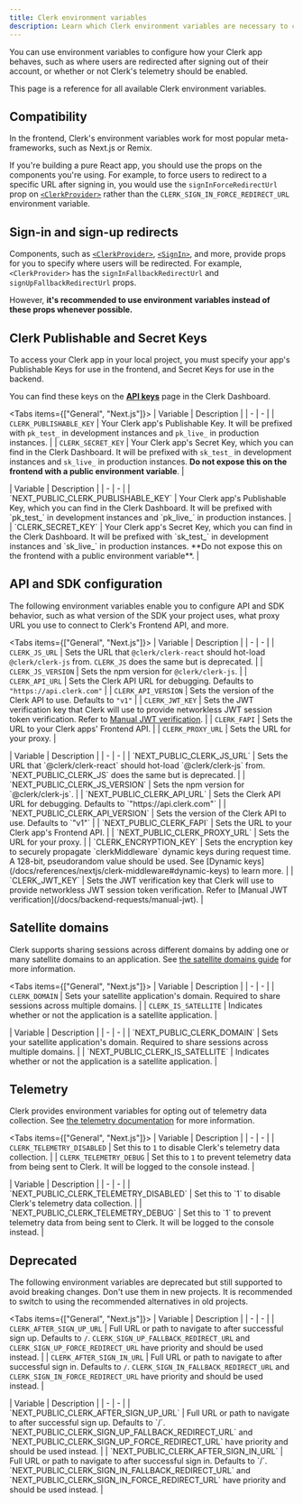 ```yaml
---
title: Clerk environment variables
description: Learn which Clerk environment variables are necessary to configure your projects.
---
```


You can use environment variables to configure how your Clerk app behaves, such as where users are redirected after signing out of their account, or whether or not Clerk's telemetry should be enabled.

This page is a reference for all available Clerk environment variables.

## Compatibility

In the frontend, Clerk's environment variables work for most popular meta-frameworks, such as Next.js or Remix.

If you're building a pure React app, you should use the props on the components you're using. For example, to force users to redirect to a specific URL after signing in, you would use the `signInForceRedirectUrl` prop on [`<ClerkProvider>`](/docs/components/clerk-provider) rather than the `CLERK_SIGN_IN_FORCE_REDIRECT_URL` environment variable.

## Sign-in and sign-up redirects

Components, such as [`<ClerkProvider>`](/docs/components/clerk-provider), [`<SignIn>`](/docs/components/authentication/sign-in), and more, provide props for you to specify where users will be redirected. For example, `<ClerkProvider>` has the `signInFallbackRedirectUrl` and `signUpFallbackRedirectUrl` props.

However, **it's recommended to use environment variables instead of these props whenever possible.**

<Include src="_partials/environment-variables" />

## Clerk Publishable and Secret Keys

To access your Clerk app in your local project, you must specify your app's Publishable Keys for use in the frontend, and Secret Keys for use in the backend.

You can find these keys on the [**API keys**](https://dashboard.clerk.com/last-active?path=api-keys) page in the Clerk Dashboard.

<Tabs items={["General", "Next.js"]}>
  <Tab>
    | Variable | Description |
    | - | - |
    | `CLERK_PUBLISHABLE_KEY` | Your Clerk app's Publishable Key. It will be prefixed with `pk_test_` in development instances and `pk_live_` in production instances. |
    | `CLERK_SECRET_KEY` | Your Clerk app's Secret Key, which you can find in the Clerk Dashboard. It will be prefixed with `sk_test_` in development instances and `sk_live_` in production instances. **Do not expose this on the frontend with a public environment variable**. |
  </Tab>

  <Tab>
    | Variable | Description |
    | - | - |
    | `NEXT_PUBLIC_CLERK_PUBLISHABLE_KEY` | Your Clerk app's Publishable Key, which you can find in the Clerk Dashboard. It will be prefixed with `pk_test_` in development instances and `pk_live_` in production instances. |
    | `CLERK_SECRET_KEY` | Your Clerk app's Secret Key, which you can find in the Clerk Dashboard. It will be prefixed with `sk_test_` in development instances and `sk_live_` in production instances. **Do not expose this on the frontend with a public environment variable**. |
  </Tab>
</Tabs>

## API and SDK configuration

The following environment variables enable you to configure API and SDK behavior, such as what version of the SDK your project uses, what proxy URL you use to connect to Clerk's Frontend API, and more.

<Tabs items={["General", "Next.js"]}>
  <Tab>
    | Variable | Description |
    | - | - |
    | `CLERK_JS_URL` | Sets the URL that `@clerk/clerk-react` should hot-load `@clerk/clerk-js` from. `CLERK_JS` does the same but is deprecated. |
    | `CLERK_JS_VERSION` | Sets the npm version for `@clerk/clerk-js`. |
    | `CLERK_API_URL` | Sets the Clerk API URL for debugging. Defaults to `"https://api.clerk.com"` |
    | `CLERK_API_VERSION` | Sets the version of the Clerk API to use. Defaults to `"v1"` |
    | `CLERK_JWT_KEY` | Sets the JWT verification key that Clerk will use to provide networkless JWT session token verification. Refer to [Manual JWT verification](/docs/backend-requests/manual-jwt). |
    | `CLERK_FAPI` | Sets the URL to your Clerk apps' Frontend API. |
    | `CLERK_PROXY_URL` | Sets the URL for your proxy. |
  </Tab>

  <Tab>
    | Variable | Description |
    | - | - |
    | `NEXT_PUBLIC_CLERK_JS_URL` | Sets the URL that `@clerk/clerk-react` should hot-load `@clerk/clerk-js` from. `NEXT_PUBLIC_CLERK_JS` does the same but is deprecated. |
    | `NEXT_PUBLIC_CLERK_JS_VERSION` | Sets the npm version for `@clerk/clerk-js`. |
    | `NEXT_PUBLIC_CLERK_API_URL` | Sets the Clerk API URL for debugging. Defaults to `"https://api.clerk.com"` |
    | `NEXT_PUBLIC_CLERK_API_VERSION` | Sets the version of the Clerk API to use. Defaults to `"v1"` |
    | `NEXT_PUBLIC_CLERK_FAPI` | Sets the URL to your Clerk app's Frontend API. |
    | `NEXT_PUBLIC_CLERK_PROXY_URL` | Sets the URL for your proxy. |
    | `CLERK_ENCRYPTION_KEY` | Sets the encryption key to securely propagate `clerkMiddleware` dynamic keys during request time. A 128-bit, pseudorandom value should be used. See [Dynamic keys](/docs/references/nextjs/clerk-middleware#dynamic-keys) to learn more. |
    | `CLERK_JWT_KEY` | Sets the JWT verification key that Clerk will use to provide networkless JWT session token verification. Refer to [Manual JWT verification](/docs/backend-requests/manual-jwt). |
  </Tab>
</Tabs>

## Satellite domains

Clerk supports sharing sessions across different domains by adding one or many satellite domains to an application. See [the satellite domains guide](/docs/advanced-usage/satellite-domains) for more information.

<Tabs items={["General", "Next.js"]}>
  <Tab>
    | Variable | Description |
    | - | - |
    | `CLERK_DOMAIN` | Sets your satellite application's domain. Required to share sessions across multiple domains. |
    | `CLERK_IS_SATELLITE` | Indicates whether or not the application is a satellite application. |
  </Tab>

  <Tab>
    | Variable | Description |
    | - | - |
    | `NEXT_PUBLIC_CLERK_DOMAIN` | Sets your satellite application's domain. Required to share sessions across multiple domains. |
    | `NEXT_PUBLIC_CLERK_IS_SATELLITE` | Indicates whether or not the application is a satellite application. |
  </Tab>
</Tabs>

## Telemetry

Clerk provides environment variables for opting out of telemetry data collection. See [the telemetry documentation](/docs/telemetry) for more information.

<Tabs items={["General", "Next.js"]}>
  <Tab>
    | Variable | Description |
    | - | - |
    | `CLERK_TELEMETRY_DISABLED` | Set this to `1` to disable Clerk's telemetry data collection. |
    | `CLERK_TELEMETRY_DEBUG` | Set this to `1` to prevent telemetry data from being sent to Clerk. It will be logged to the console instead. |
  </Tab>

  <Tab>
    | Variable | Description |
    | - | - |
    | `NEXT_PUBLIC_CLERK_TELEMETRY_DISABLED` | Set this to `1` to disable Clerk's telemetry data collection. |
    | `NEXT_PUBLIC_CLERK_TELEMETRY_DEBUG` | Set this to `1` to prevent telemetry data from being sent to Clerk. It will be logged to the console instead. |
  </Tab>
</Tabs>

## Deprecated

The following environment variables are deprecated but still supported to avoid breaking changes. Don't use them in new projects. It is recommended to switch to using the recommended alternatives in old projects.

<Tabs items={["General", "Next.js"]}>
  <Tab>
    | Variable | Description |
    | - | - |
    | `CLERK_AFTER_SIGN_UP_URL` | Full URL or path to navigate to after successful sign up. Defaults to `/`. `CLERK_SIGN_UP_FALLBACK_REDIRECT_URL` and `CLERK_SIGN_UP_FORCE_REDIRECT_URL` have priority and should be used instead. |
    | `CLERK_AFTER_SIGN_IN_URL` | Full URL or path to navigate to after successful sign in. Defaults to `/`. `CLERK_SIGN_IN_FALLBACK_REDIRECT_URL` and `CLERK_SIGN_IN_FORCE_REDIRECT_URL` have priority and should be used instead. |
  </Tab>

  <Tab>
    | Variable | Description |
    | - | - |
    | `NEXT_PUBLIC_CLERK_AFTER_SIGN_UP_URL` | Full URL or path to navigate to after successful sign up. Defaults to `/`. `NEXT_PUBLIC_CLERK_SIGN_UP_FALLBACK_REDIRECT_URL` and `NEXT_PUBLIC_CLERK_SIGN_UP_FORCE_REDIRECT_URL` have priority and should be used instead. |
    | `NEXT_PUBLIC_CLERK_AFTER_SIGN_IN_URL` | Full URL or path to navigate to after successful sign in. Defaults to `/`. `NEXT_PUBLIC_CLERK_SIGN_IN_FALLBACK_REDIRECT_URL` and `NEXT_PUBLIC_CLERK_SIGN_IN_FORCE_REDIRECT_URL` have priority and should be used instead. |
  </Tab>
</Tabs>
